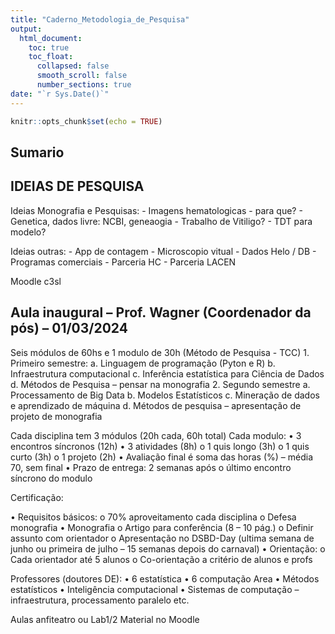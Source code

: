 ---
title: "Caderno_Metodologia_de_Pesquisa"
output:
  html_document:
    toc: true
    toc_float:
      collapsed: false
      smooth_scroll: false
      number_sections: true
date: "`r Sys.Date()`"
---

```{r setup, include=FALSE}
knitr::opts_chunk$set(echo = TRUE)
```
## Sumario

## IDEIAS DE PESQUISA

Ideias Monografia e Pesquisas:
- Imagens hematologicas - para que?
- Genetica, dados livre: NCBI, geneaogia
- Trabalho de Vitiligo?
- TDT para modelo?


Ideias outras:
- App de contagem
- Microscopio vitual
- Dados Helo / DB
- Programas comerciais
- Parceria HC
- Parceria LACEN

Moodle c3sl


## Aula inaugural – Prof. Wagner (Coordenador da pós) – 01/03/2024


Seis módulos de 60hs e 1 modulo de 30h (Método de Pesquisa - TCC)
1.	Primeiro semestre:
a.	Linguagem de programação (Pyton e R)
b.	Infraestrutura computacional
c.	Inferência estatística para Ciência de Dados
d.	Métodos de Pesquisa – pensar na monografia
2.	Segundo semestre
a.	Processamento de Big Data
b.	Modelos Estatísticos
c.	Mineração de dados e aprendizado de máquina
d.	Métodos de pesquisa – apresentação de projeto de monografia

Cada disciplina tem 3 módulos (20h cada, 60h total)
Cada modulo:
•	3 encontros síncronos (12h)
•	3 atividades (8h)
o	1 quis longo (3h)
o	1 quis curto (3h)
o	1 projeto (2h)
•	Avaliação final é soma das horas (%) – média 70, sem final
•	Prazo de entrega: 2 semanas após o último encontro síncrono do modulo

Certificação:

•	Requisitos básicos:
o	70% aproveitamento cada disciplina
o	Defesa monografia
•	Monografia
o	Artigo para conferência (8 – 10 pág.)
o	Definir assunto com orientador
o	Apresentação no DSBD-Day (ultima semana de junho ou primeira de julho – 15 semanas depois do carnaval)
•	Orientação:
o	Cada orientador até 5 alunos
o	Co-orientação a critério de alunos e profs


Professores (doutores DE):
•	6 estatística 
•	6 computação
Area
•	Métodos estatísticos
•	Inteligência computacional
•	Sistemas de computação – infraestrutura, processamento paralelo etc.

Aulas anfiteatro ou Lab1/2
Material no Moodle


